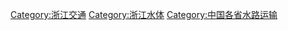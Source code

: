 [[Category:浙江交通|Category:浙江交通]]
[[Category:浙江水体|Category:浙江水体]]
[[Category:中国各省水路运输|Category:中国各省水路运输]]